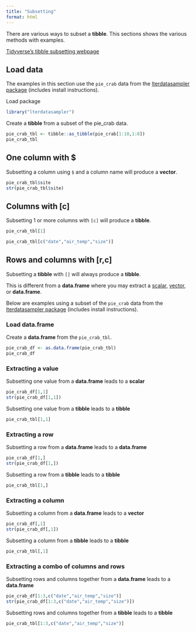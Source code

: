 ```yaml
---
title: "Subsetting"
format: html
---
```


There are various ways to subset a __tibble__. This sections shows the various methods with examples.

[Tidyverse's tibble subsetting webpage](https://tibble.tidyverse.org/reference/subsetting.html)

## Load data

The examples in this section use the `pie_crab` data from the [lterdatasampler package](/datasets/lterdatasampler.qmd) (includes install instructions).

Load package
```r
library("lterdatasampler")
```

Create a __tibble__ from a subset of the pie_crab data.
```r
pie_crab_tbl <- tibble::as_tibble(pie_crab[1:10,1:8])
pie_crab_tbl
```

## One column with $

Subsetting a column using `$` and a column name will produce a __vector__.

```r
pie_crab_tbl$site
str(pie_crab_tbl$site)
```

## Columns with [c]

Subsetting 1 or more columns with `[c]` will produce a __tibble__.

```r
pie_crab_tbl[1]
```

```r
pie_crab_tbl[c("date","air_temp","size")]
```

## Rows and columns with [r,c]

Subsetting a __tibble__ with `[]` will always produce a __tibble__.

This is different from a __data.frame__ where you may extract a [scalar](https://neof-workshops.github.io/R_j4c0xh/04-R_objects.html#scalar), [vector](https://neof-workshops.github.io/R_j4c0xh/04-R_objects.html#vectors-lists), or __data.frame__.

Below are examples using a subset of the `pie_crab` data from the [lterdatasampler package](/datasets/lterdatasampler.qmd) (includes install instructions).

### Load data.frame

Create a __data.frame__ from the `pie_crab_tbl`.
```r
pie_crab_df <- as.data.frame(pie_crab_tbl)
pie_crab_df
```

### Extracting a value

Subsetting one value from a __data.frame__ leads to a __scalar__
```r
pie_crab_df[1,1]
str(pie_crab_df[1,1])
```

Subsetting one value from a __tibble__ leads to a __tibble__
```r
pie_crab_tbl[1,1]
```

### Extracting a row

Subsetting a row from a __data.frame__ leads to a __data.frame__

```r
pie_crab_df[1,]
str(pie_crab_df[1,])
```

Subsetting a row from a __tibble__ leads to a __tibble__
```r
pie_crab_tbl[1,]
```

### Extracting a column

Subsetting a column from a __data.frame__ leads to a __vector__
```r
pie_crab_df[,1]
str(pie_crab_df[,1])
```

Subsetting a column from a __tibble__ leads to a __tibble__
```r
pie_crab_tbl[,1]
```

### Extracting a combo of columns and rows

Subsetting rows and columns together from a __data.frame__ leads to a __data.frame__
```r
pie_crab_df[1:3,c("date","air_temp","size")]
str(pie_crab_df[1:3,c("date","air_temp","size")])
```

Subsetting rows and columns together from a __tibble__ leads to a __tibble__
```r
pie_crab_tbl[1:3,c("date","air_temp","size")]
```
